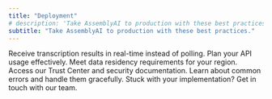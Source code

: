 ```yaml
---
title: "Deployment"
# description: 'Take AssemblyAI to production with these best practices.'
subtitle: "Take AssemblyAI to production with these best practices."
---
```


<CardGroup cols={2}>
  <Card title="Webhooks" icon="webhook" href="/docs/deployment/webhooks">
    Receive transcription results in real-time instead of polling.
  </Card>
  <Card title="Usage limits" icon="gauge-high" href="/docs/deployment/usage-limits">
    Plan your API usage effectively. 
  </Card>
  <Card title="Available cloud regions" icon="cloud" href="/docs/speech-to-text/pre-recorded-audio#select-the-region">
    Meet data residency requirements for your region.
  </Card>
  <Card title="Security" icon="shield-check" href="https://assembly.ai/trust">
    Access our Trust Center and security documentation. 
  </Card>
  <Card title="Error Handling" icon="bug" href="https://github.com/AssemblyAI/cookbook/blob/master/core-transcription/common_errors_and_solutions.md">
    Learn about common errors and handle them gracefully.
  </Card>
  <Card title="Need Help?" icon="headset" href="https://assembly.ai/support">
    Stuck with your implementation? Get in touch with our team.
  </Card>

</CardGroup>
